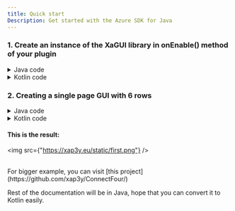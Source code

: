 ```yaml
---
title: Quick start
Description: Get started with the Azure SDK for Java
---
```


### 1. Create an instance of the XaGUI library in onEnable() method of your plugin

<details>
<summary>Java code</summary>

    ```java
    @Override
    public void onEnable() {
        XaGUI xaGUI = new XaGUI(this);
    }
    ```

</details>

<details>
    <summary>Kotlin code</summary>

    ```kotlin
    override fun onEnable() {
        val xaGUI = XaGUI(this)
    }
    ```
</details>

### 2. Creating a single page GUI with 6 rows

<details>
    <summary>Java code</summary>

    ```java
    GuiMenu gui = xaGui.createMenu("&7GUI TITLE", 6);

    gui.fillBorder();

    gui.addCloseButton();

    gui.setOnOpen((event) -> {
        player.sendMessage("You opened the GUI!");
        return null;
    });

    gui.open(player);
    ```

</details>

<details>
    <summary>Kotlin code</summary>

    ```kotlin
    val gui = xaGui.createMenu("&7GUI TITLE", 6)
    gui.fillBorder()

    gui.addCloseButton();

    gui.setOnOpen {
        it.player.sendMessage("Gui opened")
    }

    gui.open(player)

    ```

</details>

#### This is the result:
<img src={"https://xap3y.eu/static/first.png"} />

<br/>
For bigger example, you can visit [this project](https://github.com/xap3y/ConnectFour/)

Rest of the documentation will be in Java, hope that you can convert it to Kotlin easily.